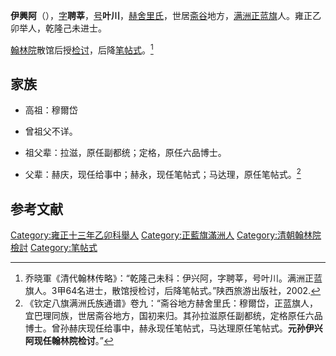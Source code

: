 '''伊興阿'''（{{bd|？| |？}}），[[字|字]]'''聘莘'''，[[号|号]]'''叶川'''，[[赫舍里氏|赫舍里氏]]，世居[[斋谷|斋谷]]地方，[[满洲|满洲]][[正蓝旗|正蓝旗]]人。雍正乙卯举人，乾隆己未进士。

[[翰林院|翰林院]]散馆后授[[检讨|检讨]]，后降[[笔帖式|笔帖式]]。<ref>乔晓軍《清代翰林传略》：“乾隆己未科：伊兴阿，字聘莘，号叶川。满洲正蓝旗人。3甲64名进士，散馆授检讨，后降笔帖式。”陕西旅游出版社，2002.</ref>

==家族==
*高祖：穆爾岱

*曾祖父不详。

*祖父辈：拉滋，原任副都统；定格，原任六品博士。

*父辈：赫庆，现任给事中；赫永，现任笔帖式；马达理，原任笔帖式。<ref>《钦定八旗满洲氏族通谱》卷九：“斋谷地方赫舍里氏：穆爾岱，正蓝旗人，宜巴理同族，世居斋谷地方，国初来归。其孙拉滋原任副都统，定格原任六品博士。曾孙赫庆现任给事中，赫永现任笔帖式，马达理原任笔帖式。'''元孙伊兴阿现任翰林院检讨'''。”</ref>

==参考文献==
{{reflist}}
{{乾隆四年己未科殿試金榜}}
[[Category:雍正十三年乙卯科舉人|Category:雍正十三年乙卯科舉人]]
[[Category:正藍旗滿洲人|Category:正藍旗滿洲人]]
[[Category:清朝翰林院檢討|Category:清朝翰林院檢討]]
[[Category:笔帖式|Category:笔帖式]]